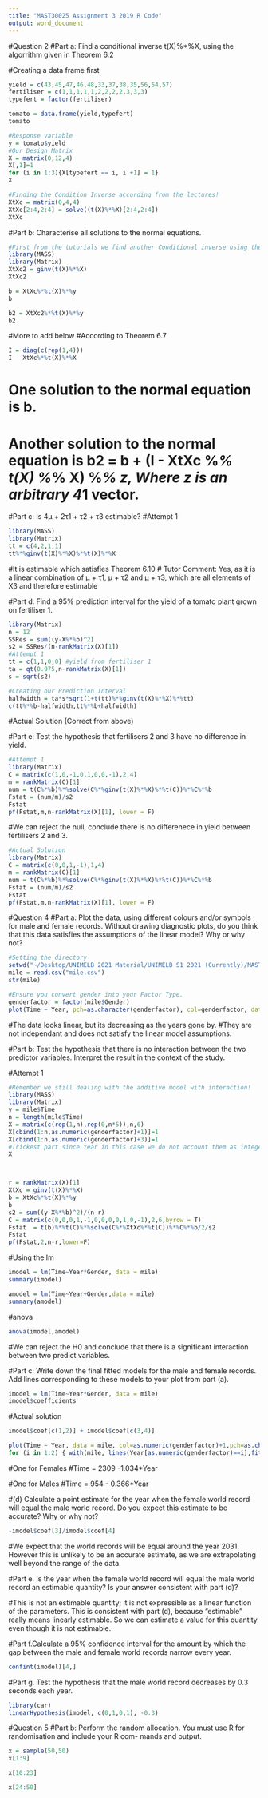 ```yaml
---
title: "MAST30025 Assignment 3 2019 R Code"
output: word_document
---
```

#Question 2 
#Part a: Find a conditional inverse t(X)%*%X, using the algorrithm given in Theorem 6.2 

#Creating a data frame first
```r
yield = c(43,45,47,46,48,33,37,38,35,56,54,57)
fertiliser = c(1,1,1,1,1,2,2,2,2,3,3,3)
typefert = factor(fertiliser)
```


```r
tomato = data.frame(yield,typefert)
tomato
```


```r
#Response variable
y = tomato$yield
#Our Design Matrix
X = matrix(0,12,4)
X[,1]=1
for (i in 1:3){X[typefert == i, i +1] = 1}
X
```


```r
#Finding the Condition Inverse according from the lectures!
XtXc = matrix(0,4,4)
XtXc[2:4,2:4] = solve((t(X)%*%X)[2:4,2:4])
XtXc
```



#Part b: Characterise all solutions to the normal equations.  
```r
#First from the tutorials we find another Conditional inverse using the ginv function
library(MASS)
library(Matrix)
XtXc2 = ginv(t(X)%*%X)
XtXc2

```

```r
b = XtXc%*%t(X)%*%y
b
```

```r
b2 = XtXc2%*%t(X)%*%y
b2
```
#More to add below
#According to Theorem 6.7 
```r
I = diag(c(rep(1,4)))
I - XtXc%*%t(X)%*%X
```
# One solution to the normal equation is b.
# Another solution to the normal equation is b2 = b + (I - XtXc %*% t(X) %*% X) %*% z, Where z is an arbitrary 4*1 vector.


#Part c: Is 4μ + 2τ1 + τ2 + τ3 estimable?
#Attempt 1 
```r
library(MASS)
library(Matrix)
tt = c(4,2,1,1)
tt%*%ginv(t(X)%*%X)%*%t(X)%*%X

```
#It is estimable which satisfies Theorem 6.10
# Tutor Comment: Yes, as it is a linear combination of μ + τ1, μ + τ2 and μ + τ3, which are all elements of Xβ and therefore estimable


#Part d: Find a 95% prediction interval for the yield of a tomato plant grown on fertiliser 1.
```r
library(Matrix)
n = 12
SSRes = sum((y-X%*%b)^2)
s2 = SSRes/(n-rankMatrix(X)[1])
#Attempt 1
tt = c(1,1,0,0) #yield from fertiliser 1
ta = qt(0.975,n-rankMatrix(X)[1])
s = sqrt(s2)

#Creating our Prediction Interval
halfwidth = ta*s*sqrt(1+t(tt)%*%ginv(t(X)%*%X)%*%tt)
c(tt%*%b-halfwidth,tt%*%b+halfwidth)
```

#Actual Solution (Correct from above)

#Part e: Test the hypothesis that fertilisers 2 and 3 have no difference in yield.
```r
#Attempt 1
library(Matrix)
C = matrix(c(1,0,-1,0,1,0,0,-1),2,4)
m = rankMatrix(C)[1]
num = t(C%*%b)%*%solve(C%*%ginv(t(X)%*%X)%*%t(C))%*%C%*%b
Fstat = (num/m)/s2
Fstat
pf(Fstat,m,n-rankMatrix(X)[1], lower = F)

```

#We can reject the null, conclude there is no differenece in yield between fertilisers 2 and 3.

```r
#Actual Solution
library(Matrix)
C = matrix(c(0,0,1,-1),1,4)
m = rankMatrix(C)[1]
num = t(C%*%b)%*%solve(C%*%ginv(t(X)%*%X)%*%t(C))%*%C%*%b
Fstat = (num/m)/s2
Fstat
pf(Fstat,m,n-rankMatrix(X)[1], lower = F)

```


#Question 4
#Part a: Plot the data, using different colours and/or symbols for male and female records. Without drawing diagnostic plots, do you think that this data satisfies the assumptions of the linear model? Why or why not?

```r
#Setting the directory
setwd("~/Desktop/UNIMELB 2021 Material/UNIMELB S1 2021 (Currently)/MAST30025/Tutorials /Tutorials/Rfile/data")
mile = read.csv("mile.csv")
str(mile)

```
```r
#Ensure you convert gender into your Factor Type. 
genderfactor = factor(mile$Gender)
plot(Time ~ Year, pch=as.character(genderfactor), col=genderfactor, data=mile)

```

#The data looks linear, but its decreasing as the years gone by. 
#They are not independant and does not satisfy the linear model assumptions. 



#Part b: Test the hypothesis that there is no interaction between the two predictor variables. Interpret the result in the context of the study.

#Attempt 1
```r

#Remember we still dealing with the additive model with interaction!
library(MASS)
library(Matrix)
y = mile$Time
n = length(mile$Time)
X = matrix(c(rep(1,n),rep(0,n*5)),n,6)
X[cbind(1:n,as.numeric(genderfactor)+1)]=1
X[cbind(1:n,as.numeric(genderfactor)+3)]=1
#Trickest part since Year in this case we do not account them as integers
X



r = rankMatrix(X)[1]
XtXc = ginv(t(X)%*%X)
b = XtXc%*%t(X)%*%y
b
s2 = sum((y-X%*%b)^2)/(n-r)
C = matrix(c(0,0,0,1,-1,0,0,0,0,1,0,-1),2,6,byrow = T)
Fstat  = t(b)%*%t(C)%*%solve(C%*%XtXc%*%t(C))%*%C%*%b/2/s2
Fstat
pf(Fstat,2,n-r,lower=F)
```



#Using the lm
```r
imodel = lm(Time~Year*Gender, data = mile)
summary(imodel)
```

```r
amodel = lm(Time~Year+Gender,data = mile)
summary(amodel)
```



#anova
```r
anova(imodel,amodel)
```
#We can reject the H0 and conclude that there is a significant interaction between two predict variables.


#Part c: Write down the final fitted models for the male and female records. Add lines corresponding to these models to your plot from part (a).
```r
imodel = lm(Time~Year*Gender, data = mile)
imodel$coefficients
```



#Actual solution 
```r
imodel$coef[c(1,2)] + imodel$coef[c(3,4)]
```

```r
plot(Time ~ Year, data = mile, col=as.numeric(genderfactor)+1,pch=as.character(genderfactor))
for (i in 1:2) { with(mile, lines(Year[as.numeric(genderfactor)==i],fitted(imodel)[as.numeric(genderfactor)==i], col=i+1))}
```


#One for Females
#Time = 2309 -1.034*Year

#One for Males
#Time = 954 - 0.366*Year



#(d) Calculate a point estimate for the year when the female world record will equal the male world record. Do you expect this estimate to be accurate? Why or why not?

```r
-imodel$coef[3]/imodel$coef[4]
```

#We expect that the world records will be equal around the year 2031. However this is unlikely to be an accurate estimate, as we are extrapolating well beyond the range of the data.



#Part e. Is the year when the female world record will equal the male world record an estimable quantity? Is your answer consistent with part (d)?

#This is not an estimable quantity; it is not expressible as a linear function of the parameters. This is consistent with part (d), because "estimable" really means linearly estimable. So we can estimate a value for this quantity even though it is not estimable.


#Part f.Calculate a 95% confidence interval for the amount by which the gap between the male and female world records narrow every year.
```r
confint(imodel)[4,]
```


#Part g. Test the hypothesis that the male world record decreases by 0.3 seconds each year.
```r
library(car)
linearHypothesis(imodel, c(0,1,0,1), -0.3)
```


#Question 5
#Part b: Perform the random allocation. You must use R for randomisation and include your R com- mands and output.
```r
x = sample(50,50)
x[1:9]
```



```r

x[10:23]
```



```r

x[24:50]
```











